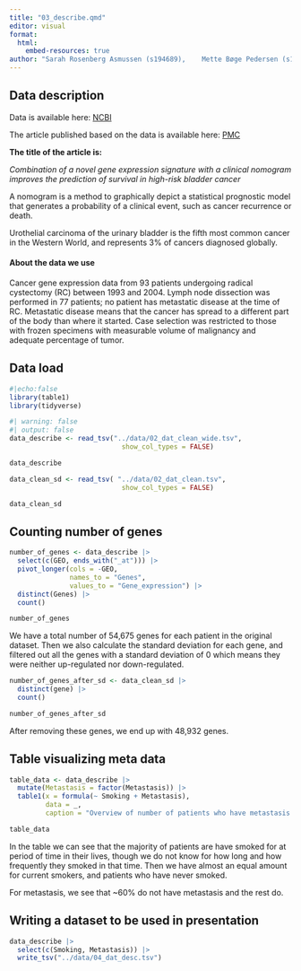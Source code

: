 ```yaml
---
title: "03_describe.qmd"
editor: visual
format:
  html:
    embed-resources: true
author: "Sarah Rosenberg Asmussen (s194689),	Mette Bøge Pedersen (s194679),	Caroline Amalie Bastholm Jensen (s213427), Jaime Noguera Piera (s233773), Yassine Turki (s231735)"
---
```


## Data description

Data is available here: [NCBI](https://www.ncbi.nlm.nih.gov/geo/query/acc.cgi?acc=GSE31684)

The article published based on the data is available here: [PMC](https://www.ncbi.nlm.nih.gov/pmc/articles/PMC3569085/)

**The title of the article is:**

*Combination of a novel gene expression signature with a clinical nomogram improves the prediction of survival in high-risk bladder cancer*

A nomogram is a method to graphically depict a statistical prognostic model that generates a probability of a clinical event, such as cancer recurrence or death.

Urothelial carcinoma of the urinary bladder is the fifth most common cancer in the Western World, and represents 3% of cancers diagnosed globally.

#### About the data we use

Cancer gene expression data from 93 patients undergoing radical cystectomy (RC) between 1993 and 2004. Lymph node dissection was performed in 77 patients; no patient has metastatic disease at the time of RC. Metastatic disease means that the cancer has spread to a different part of the body than where it started. Case selection was restricted to those with frozen specimens with measurable volume of malignancy and adequate percentage of tumor.

## Data load

```r
#|echo:false
library(table1)
library(tidyverse)
```

```r
#| warning: false
#| output: false
data_describe <- read_tsv("../data/02_dat_clean_wide.tsv",
                            show_col_types = FALSE)

data_describe
```

```r
data_clean_sd <- read_tsv( "../data/02_dat_clean.tsv",
                            show_col_types = FALSE)

data_clean_sd
```

## Counting number of genes

```r
number_of_genes <- data_describe |> 
  select(c(GEO, ends_with("_at"))) |> 
  pivot_longer(cols = -GEO,
               names_to = "Genes",
               values_to = "Gene_expression") |> 
  distinct(Genes) |> 
  count()

number_of_genes
```

We have a total number of 54,675 genes for each patient in the original dataset. Then we also calculate the standard deviation for each gene, and filtered out all the genes with a standard deviation of 0 which means they were neither up-regulated nor down-regulated.

```r
number_of_genes_after_sd <- data_clean_sd |> 
  distinct(gene) |> 
  count()

number_of_genes_after_sd
```

After removing these genes, we end up with 48,932 genes.

## Table visualizing meta data

```r
table_data <- data_describe |> 
  mutate(Metastasis = factor(Metastasis)) |> 
  table1(x = formula(~ Smoking + Metastasis), 
         data = _,
         caption = "Overview of number of patients who have metastasis and smoking status")

table_data
```

In the table we can see that the majority of patients are have smoked for at period of time in their lives, though we do not know for how long and how frequently they smoked in that time. Then we have almost an equal amount for current smokers, and patients who have never smoked.

For metastasis, we see that \~60% do not have metastasis and the rest do.

## Writing a dataset to be used in presentation

```r
data_describe |>
  select(c(Smoking, Metastasis)) |> 
  write_tsv("../data/04_dat_desc.tsv")
```
